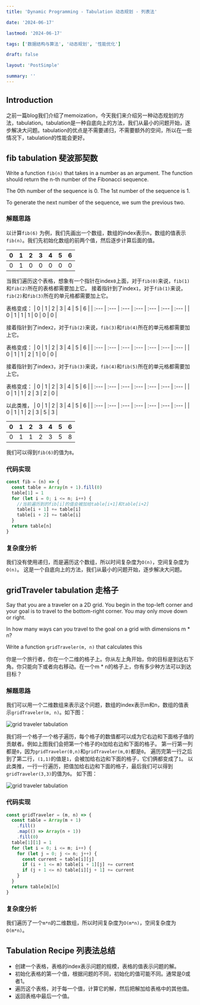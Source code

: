 ```yaml
---
title: 'Dynamic Programming - Tabulation 动态规划 - 列表法'

date: '2024-06-17'

lastmod: '2024-06-17'

tags: ['数据结构与算法', '动态规划', '性能优化']

draft: false

layout: 'PostSimple'

summary: ''
---
```


## Introduction

之前一篇blog我们介绍了memoization，今天我们来介绍另一种动态规划的方法，tabulation。tabulation是一种自底向上的方法，我们从最小的问题开始，逐步解决大问题。tabulation的优点是不需要递归，不需要额外的空间，所以在一些情况下，tabulation的性能会更好。

## fib tabulation 斐波那契数

Write a function `fib(n)` that takes in a number as an argument. The function should return the n-th number of the Fibonacci sequence.

The 0th number of the sequence is 0.
The 1st number of the sequence is 1.

To generate the next number of the sequence, we sum the previous two.

### 解题思路

以计算`fib(6)` 为例，我们先画出一个数组，数组的index表示n，数组的值表示`fib(n)`。我们先初始化数组的前两个值，然后逐步计算后面的值。

| 0   | 1   | 2   | 3   | 4   | 5   | 6   |
| :-- | :-- | :-- | :-- | :-- | :-- | :-- |
| 0   | 1   | 0   | 0   | 0   | 0   | 0   |

当我们遍历这个表格，想象有一个指针在index`0`上面，对于`fib(0)`来说，`fib(1)`和`fib(2)`所在的表格都需要加上它。
接着指针到了index`1`，对于`fib(1)`来说，`fib(2)`和`fib(3)`所在的单元格都需要加上它。

表格变成：
| 0 | 1 | 2 | 3 | 4 | 5 | 6 |
| :--- | :--- | :--- | :--- | :--- | :--- | :--- |
| 0 | 1 | 1 | 1 | 0 | 0 | 0 |

接着指针到了index`2`，对于`fib(2)`来说，`fib(3)`和`fib(4)`所在的单元格都需要加上它。

表格变成：
| 0 | 1 | 2 | 3 | 4 | 5 | 6 |
| :--- | :--- | :--- | :--- | :--- | :--- | :--- |
| 0 | 1 | 1 | 2 | 1 | 0 | 0 |

接着指针到了index`3`，对于`fib(3)`来说，`fib(4)`和`fib(5)`所在的单元格都需要加上它。

表格变成：
| 0 | 1 | 2 | 3 | 4 | 5 | 6 |
| :--- | :--- | :--- | :--- | :--- | :--- | :--- |
| 0 | 1 | 1 | 2 | 3 | 2 | 0 |

以此类推，
| 0 | 1 | 2 | 3 | 4 | 5 | 6 |
| :--- | :--- | :--- | :--- | :--- | :--- | :--- |
| 0 | 1 | 1 | 2 | 3 | 5 | 3 |

| 0   | 1   | 2   | 3   | 4   | 5   | 6   |
| :-- | :-- | :-- | :-- | :-- | :-- | :-- |
| 0   | 1   | 1   | 2   | 3   | 5   | 8   |

我们可以得到`fib(6)`的值为`8`。

### 代码实现

```javascript
const fib = (n) => {
  const table = Array(n + 1).fill(0)
  table[1] = 1
  for (let i = 0; i <= n; i++) {
    //当前遍历到的fib[i]的值会被加给table[i+1]和table[i+2]
    table[i + 1] += table[i]
    table[i + 2] += table[i]
  }
  return table[n]
}
```

### 复杂度分析

我们没有使用递归，而是遍历这个数组，所以时间复杂度为`O(n)`，空间复杂度为`O(n)`。
这是一个自底向上的方法，我们从最小的问题开始，逐步解决大问题。

## gridTraveler tabulation 走格子

Say that you are a traveler on a 2D grid. You begin in the top-left corner and your goal is to travel to the bottom-right corner. You may only move down or right.

In how many ways can you travel to the goal on a grid with dimensions m \* n?

Write a function `gridTraveler(m, n)` that calculates this

你是一个旅行者，你在一个二维的格子上。你从左上角开始，你的目标是到达右下角。你只能向下或者向右移动。在一个m \* n的格子上，你有多少种方法可以到达目标？

### 解题思路

我们可以用一个二维数组来表示这个问题，数组的index表示m和n，数组的值表示`gridTraveler(m, n)`。如下图：

<Image
  alt="grid traveler tabulation"
  width={400}
  height={400}
  src="/static/images/blog-06-2024/tabulation1.png"
/>

我们将一个格子一个格子遍历，每个格子的数值都可以成为它右边和下面格子值的贡献者。例如上图我们会把第一个格子的`0`加给右边和下面的格子。
第一行第一列都是`0`，因为`gridTraveler(0,n)`和`gridTraveler(m,0)`都是`0`。
遍历完第一行之后到了第二行，`(1,1)`的值是`1`，会被加给右边和下面的格子，它们俩都变成了`1`。
以此类推，一行一行遍历，把值加给右边和下面的格子，最后我们可以得到`gridTraveler(3,3)`的值为`6`。
如下图：

<Image
  alt="grid traveler tabulation"
  width={400}
  height={400}
  src="/static/images/blog-06-2024/tabulation2.png"
/>

### 代码实现

```javascript
const gridTraveler = (m, n) => {
  const table = Array(m + 1)
    .fill()
    .map(() => Array(n + 1))
    .fill(0)
  table[1][1] = 1
  for (let i = 0; i <= m; i++) {
    for (let j = 0; j <= n; j++) {
      const current = table[i][j]
      if (i + 1 <= m) table[i + 1][j] += current
      if (j + 1 <= n) table[i][j + 1] += current
    }
  }
  return table[m][n]
}
```

### 复杂度分析

我们遍历了一个`m*n`的二维数组，所以时间复杂度为`O(m*n)`，空间复杂度为`O(m*n)`。

## Tabulation Recipe 列表法总结

- 创建一个表格，表格的index表示问题的规模，表格的值表示问题的解。
- 初始化表格的第一个值，根据问题的不同，初始化的值可能不同。通常是0或者1。
- 遍历这个表格，对于每一个值，计算它的解，然后把解加给表格中的其他值。
- 返回表格中最后一个值。
